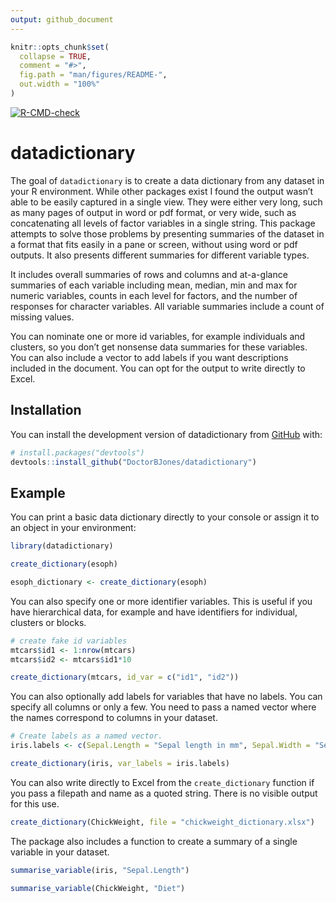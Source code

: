 ```yaml
---
output: github_document
---
```


```r
knitr::opts_chunk$set(
  collapse = TRUE,
  comment = "#>",
  fig.path = "man/figures/README-",
  out.width = "100%"
)
```

 <!-- badges: start -->
  [![R-CMD-check](https://github.com/DoctorBJones/datadictionary/actions/workflows/R-CMD-check.yaml/badge.svg)](https://github.com/DoctorBJones/datadictionary/actions/workflows/R-CMD-check.yaml)
  <!-- badges: end -->

# datadictionary

The goal of `datadictionary` is to create a data dictionary from any dataset in your R environment. While other packages exist I found the output wasn't able to be easily captured in a single view. They were either very long, such as many pages of output in word or pdf format, or very wide, such as concatenating all levels of factor variables in a single string. This package attempts to solve those problems by presenting summaries of the dataset in a format that fits easily in a pane or screen, without using word or pdf outputs. It also presents different summaries for different variable types. 

It includes overall summaries of rows and columns and at-a-glance summaries of each variable including mean, median, min and max for numeric variables, counts in each level for factors, and the number of responses for character variables. All variable summaries include a count of missing values. 

You can nominate one or more id variables, for example individuals and clusters, so you don't get nonsense data summaries for these variables. You can also include a vector to add labels if you want descriptions included 
in the document. You can opt for the output to write directly to Excel.


## Installation

You can install the development version of datadictionary from [GitHub](https://github.com/) with:

``` r
# install.packages("devtools")
devtools::install_github("DoctorBJones/datadictionary")
```

## Example

You can print a basic data dictionary directly to your console or assign it to an object in your environment:

```r
library(datadictionary)

create_dictionary(esoph)

esoph_dictionary <- create_dictionary(esoph)
```


You can also specify one or more identifier variables. This is useful if you have hierarchical data, for example and have identifiers for individual, clusters or blocks.

```r

# create fake id variables
mtcars$id1 <- 1:nrow(mtcars)
mtcars$id2 <- mtcars$id1*10

create_dictionary(mtcars, id_var = c("id1", "id2"))

```
You can also optionally add labels for variables that have no labels. You can specify all columns or only a few. You need to pass a named vector where the names correspond to columns in your dataset.

```r

# Create labels as a named vector. 
iris.labels <- c(Sepal.Length = "Sepal length in mm", Sepal.Width = "Sepal width in mm")

create_dictionary(iris, var_labels = iris.labels)
```

You can also write directly to Excel from the `create_dictionary` function if you pass a filepath and name as a quoted string. There is no visible output for this use.

```r

create_dictionary(ChickWeight, file = "chickweight_dictionary.xlsx")

```

The package also includes a function to create a summary of a single variable in your dataset.
```r

summarise_variable(iris, "Sepal.Length")

summarise_variable(ChickWeight, "Diet")
```
